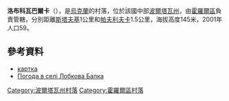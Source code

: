 {{coord|49|48|59|N|33|13|51|E|scale:100000_region:UA|display=title}}

'''洛布科瓦巴爾卡'''（{{lang-uk|Лобкова Балка}}），是[[烏克蘭|烏克蘭]]的村落，位於該國中部[[波爾塔瓦州|波爾塔瓦州]]，由[[霍羅爾區|霍羅爾區]]負責管轄，分別距離[[斯塔夫基_(霍羅爾區)|斯塔夫基]]1公里和[[帕夫利夫卡_(霍羅爾區)|帕夫利夫卡]]1.5公里，海拔高度145米，2001年人口59。

==參考資料==
*[http://gska2.rada.gov.ua/pls/z7502/A005?rdat1=25.04.2009&rf7571=26786 картка]{{dead link|date=2018年3月 |bot=InternetArchiveBot |fix-attempted=yes }}
* [http://weather.in.ua/ua/poltavskaja/13713 Погода в селі Лобкова Балка] {{Wayback|url=http://weather.in.ua/ua/poltavskaja/13713 |date=20160305082358 }}

{{DEFAULTSORT:Лобкова Балка}}
[[Category:波爾塔瓦州村落|Category:波爾塔瓦州村落]]
[[Category:霍羅爾區村落|Category:霍羅爾區村落]]


{{Poltava-geo-stub}}